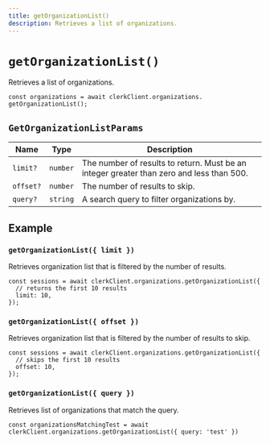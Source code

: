 ```yaml
---
title: getOrganizationList()
description: Retrieves a list of organizations.
---
```


# `getOrganizationList()`

Retrieves a list of organizations.

```tsx
const organizations = await clerkClient.organizations.
getOrganizationList();
```

## `GetOrganizationListParams`

| Name | Type | Description |
| --- | --- | --- |
| `limit?` | `number` | The number of results to return. Must be an integer greater than zero and less than 500. |
| `offset?` | `number` | The number of results to skip. |
| `query?` | `string` | A search query to filter organizations by. |

## Example 

### `getOrganizationList({ limit })`

Retrieves organization list that is filtered by the number of results.

```tsx
const sessions = await clerkClient.organizations.getOrganizationList({
  // returns the first 10 results
  limit: 10,
});
```

### `getOrganizationList({ offset })`

Retrieves organization list that is filtered by the number of results to skip.

```tsx
const sessions = await clerkClient.organizations.getOrganizationList({
  // skips the first 10 results
  offset: 10,
});
```

### `getOrganizationList({ query })`

Retrieves list of organizations that match the query.

```tsx
const organizationsMatchingTest = await clerkClient.organizations.getOrganizationList({ query: 'test' })
```